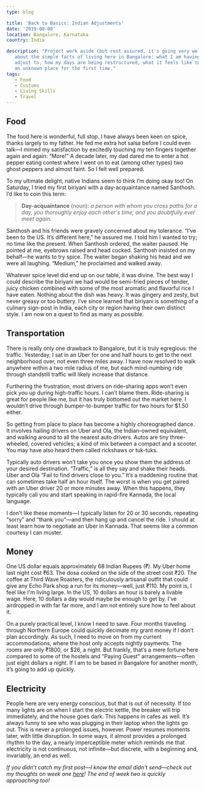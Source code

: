 ```yaml
---
type: blog

title: 'Back to Basics: Indian Adjustments'
date: '2019-08-08'
location: Bangalore, Karnataka
country: India

description: "Project work aside (but rest assured, it's going very well) I want to talk
   about the simple facts of living here in Bangalore: what I am having to
   adjust to, how my days are being restructured, what it feels like to exist in
   an unknown place for the first time."
tags:
   - Food
   - Customs
   - Living Skills
   - Travel
---
```


## Food

The food here is wonderful, full stop. I have always been keen on spice, thanks
largely to my father. He fed me extra hot salsa before I could even talk—I mimed
my satisfaction by excitedly touching my ten fingers together again and again:
“More!” A decade later, my dad dared me to enter a hot pepper eating contest
where I went on to eat (among other types) two ghost peppers and almost faint.
So I felt well prepared.

To my ultimate delight, native Indians seem to think I’m doing okay too! On
Saturday, I tried my first biriyani with a day-acquaintance named Santhosh. I’d
like to coin this term:

> **Day-acquaintance** (noun): _a person with whom you cross paths for a day,
> you thoroughly enjoy each other's time, and you doubtfully ever meet again._

Santhosh and his friends were gravely concerned about my tolerance. “I’ve been
to the US. It’s different here,” he assured me. I told him I wanted to try; no
time like the present. When Santhosh ordered, the waiter paused. He pointed at
me, eyebrows raised and head cocked. Santhosh insisted on my behalf—he wants to
try spice. The waiter began shaking his head and we were all laughing. “Medium,”
he proclaimed and walked away.

Whatever spice level did end up on our table, it was divine. The best way I
could describe the biriyani we had would be semi-fried pieces of tender, juicy
chicken combined with some of the most aromatic and flavorful rice I have eaten.
Nothing about the dish was heavy. It was gingery and zesty, but never greasy or
too buttery. I’ve since learned that biriyani is something of a culinary
sign-post in India, each city or region having their own distinct style. I am
now on a quest to find as many as possible.

## Transportation

There is really only one drawback to Bangalore, but it is truly egregious: the
traffic. Yesterday, I sat in an Uber for one and half hours to get to the next
neighborhood over, not even three miles away. I have now resolved to walk
anywhere within a two mile radius of me, but each mind-numbing ride through
standstill traffic will likely increase that distance.

Furthering the frustration, most drivers on ride-sharing apps won’t even pick
you up during high-traffic hours. I can’t blame them. Ride-sharing is great for
people like me, but it has truly bottomed out the market here. I wouldn’t drive
through bumper-to-bumper traffic for two hours for \$1.50 either.

So getting from place to place has become a highly choreographed dance. It
involves hailing drivers on Uber and Ola, the Indian-owned equivalent, and
walking around to all the nearest auto drivers. Autos are tiny three-wheeled,
covered vehicles; a kind of mix between a compact and a scooter. You may have
also heard them called rickshaws or tuk-tuks.

Typically auto drivers won’t take you once you show them the address of your
desired destination. “Traffic,” is all they say and shake their heads. Uber and
Ola “Fail to find drivers close to you.” It’s a maddening routine that can
sometimes take half an hour itself. The worst is when you get paired with an
Uber driver 20 or more minutes away. When this happens, they typically call you
and start speaking in rapid-fire Kannada, the local language.

I don’t like these moments—I typically listen for 20 or 30 seconds, repeating
“sorry” and “thank you”—and then hang up and cancel the ride. I should at least
learn how to negotiate an Uber in Kannada. That seems like a common courtesy I
can muster.

## Money

One US dollar equals approximately 68 Indian Rupees (₹). My Uber home last night
cost ₹63. The dosa cooked on the side of the street cost ₹20. The coffee at
Third Wave Roasters, the ridiculously artisanal outfit that could give any Echo
Park shop a run for its money—well, just ₹110. My point is, I feel like I'm
living large. In the US, 10 dollars an hour is barely a livable wage. Here, 10
dollars a day would maybe be enough to get by. I've airdropped in with far far
more, and I am not entirely sure how to feel about it.

On a purely practical level, I know I need to save. Four months traveling
through Northern Europe could quickly decimate my grant money if I don’t plan
accordingly. As such, I need to move on from my current accommodations, where
the host only accepts nightly payments. The rooms are only ₹1800, or \$26, a
night. But frankly, that’s a mere fortune here compared to some of the hostels
and “Paying Guest” arrangements—often just eight dollars a night. If I am to be
based in Bangalore for another month, it’s going to add up quickly.

## Electricity

People here are very energy conscious, but that is out of necessity. If too many
lights are on when I start the electric kettle, the breaker will trip
immediately, and the house goes dark. This happens in cafes as well. It’s always
funny to see who was plugging in their laptop when the lights go out. This is
never a prolonged issues, however. Power resumes moments later, with little
disruption. In some ways, it almost provides a prolonged rhythm to the day, a
nearly imperceptible meter which reminds me that electricity is not continuous,
not infinite—but discrete, with a beginning and, invariably, an end as well.

_If you didn't catch my first post—I know the email didn't send—check out my
thoughts on week one [here](https://www.elibenton.co/writing/week-1/)! The end
of week two is quickly approaching too!_
